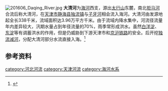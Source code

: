 {{Otheruses|大清河 (消歧义)|other=同名或類似名的其它條目描述}}
[[File:201606_Daqing_River.jpg|thumb]]
'''大清河'''为[[海河|海河]]西支，源出[[太行山|太行山]]东麓，南北[[拒马河|拒马河]]合流后称大清河，在[[天津市|天津市]][[静海县|静海县]][[独流镇|独流镇]]与[[子牙河|子牙河]]相会流入海河。大清河由发源地起全长338千米，流域面积达3.96万平方千米。由于流域内降水集中，河流径流量年内差异较大，汛期水量占到年径流量的70%，雨季常形成洪水。虽然[[白洋淀|白洋淀]]、[[东淀|东淀]]等有调蓄洪水的作用，但是仍威胁到下游天津市和[[京沪铁路|京沪铁路]]的安全。后开挖[[独流减河|独流减河]]，分配大清河部分水流直接入海。<ref>{{cite book|url=http://www.nhyz.org/yxx/xqbk/dlzd/chinazd/zj04_1.htm |title=中国地理百科|archive-url=https://web.archive.org/web/20060111164144/http://www.nhyz.org/yxx/xqbk/dlzd/chinazd/zj04_1.htm |archive-date=2006-01-11}}</ref>

==参考资料==
{{reflist}}
{{commonscat|Daqing River}}

{{海河}}

[[category:河北河流|category:河北河流]]
[[category:天津河流|category:天津河流]]
[[category:海河水系|category:海河水系]]